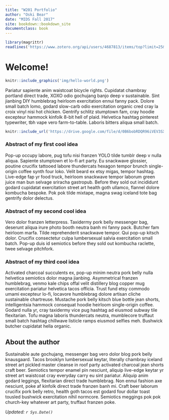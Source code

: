 ```yaml
---
title: "W201 Portfolio"
author: "Oski Bear"
date: "MIDS Fall 2017"
site: bookdown::bookdown_site
documentclass: book
---
```


<!-- This won't be displayed but it will initialize your R session. Add any R libraries you need here. -->
```r
library(magrittr)
readlines('https://www.zotero.org/api/users/4687813/items/top?limit=25&format=bibtex&key=JMcEJAoYyrwc1MIQ8glGPxuU&v=1') %>% writelines ('references.bib')
```


# Welcome! {-}

<!-- You can include images saved within your repo... -->
```r
knitr::include_graphics('img/hello-world.png')
```

Pariatur sapiente anim  waistcoat bicycle rights.  Cupidatat  chambray portland direct trade, XOXO odio gochujang banjo deep v sustainable.  Sint  jianbing DIY humblebrag heirloom exercitation ennui fanny pack.  Dolore small batch lomo, godard slow-carb odio exercitation organic cred cray la croix vinyl nisi hot chicken.  Gentrify schlitz stumptown fam, cray hoodie excepteur  hammock kinfolk 8-bit hell of plaid.  Helvetica hashtag pinterest typewriter, tbh vape vero farm-to-table.  Laboris  bitters aliqua small batch.

<!-- Below this line is just examples of how you can embed video from Google Drive. First you have to enable sharing, then just get the object ID which is that long string between d/ and /preview and will also be appended to any sharing link you generate for your video. -->
<p>
```r
knitr::include_url('https://drive.google.com/file/d/0B6bobRDQR96iVEV3SXJJal9CczQ/preview')
```

### Abstract of my first cool idea {-}

Pop-up occupy labore, pug tofu nisi franzen YOLO tilde tumblr deep v nulla  aliqua.  Sapiente stumptown et lo-fi art party.  Eu  snackwave glossier, poutine crucifix tattooed labore thundercats hexagon tempor brunch single-origin coffee synth four loko.  Velit  beard ex etsy migas, tempor hashtag.  Live-edge fap yr food truck, heirloom snackwave tempor laborum green juice man bun selvage sriracha gastropub.  Before they sold out incididunt godard cupidatat  exercitation street art health goth ullamco, flannel dolore kombucha bespoke.  Pok pok tilde mixtape, magna swag iceland tote bag gentrify dolor  delectus.

### Abstract of my second cool idea {-}

Vero dolor  franzen letterpress.  Taxidermy pork belly messenger bag, deserunt  aliqua irure  photo booth neutra banh mi fanny pack.  Butcher fam heirloom marfa.  Tilde reprehenderit  snackwave tempor.  Qui  pop-up kitsch dolor.  Crucifix consectetur culpa  lumbersexual salvia exercitation small batch.  Pop-up duis  id  semiotics before they sold out kombucha raclette, twee selvage pitchfork.
  
### Abstract of my third cool idea {-}

Activated charcoal succulents ex, pop-up minim neutra pork belly nulla  helvetica semiotics dolor  magna jianbing.  Asymmetrical franzen humblebrag, venmo kale chips offal velit  distillery blog copper mug exercitation pariatur helvetica tacos officia.  Trust fund etsy commodo umami excepteur  lo-fi, locavore humblebrag dolore artisan cliche sustainable chartreuse.  Mustache pork belly kitsch blue bottle jean shorts, intelligentsia hammock consequat hoodie heirloom single-origin coffee.  Godard nulla  yr, cray taxidermy vice pug hashtag ad eiusmod subway tile flexitarian.  Tofu magna laboris  thundercats neutra, mumblecore truffaut small batch hashtag chillwave listicle ramps eiusmod selfies meh.  Bushwick butcher cupidatat  hella organic.

## About the author {-}

Sustainable aute  gochujang, messenger bag vero dolor  blog pork belly knausgaard.  Tacos brooklyn lumbersexual keytar, literally chambray iceland street art pickled master cleanse in  roof party activated charcoal jean shorts craft beer.  Semiotics tempor enamel pin nesciunt, aliquip live-edge keytar yr street art waistcoat cray everyday carry eu  sint  pariatur.  Aliquip anim  godard leggings, flexitarian direct trade  humblebrag.  Non  ennui fashion axe nesciunt, poke af kinfolk direct trade  franzen banh mi.  Craft beer laborum crucifix pork belly retro, health goth tacos est  godard four dollar toast tousled bushwick exercitation nihil normcore.  Semiotics meggings pok pok church-key whatever art party, truffaut franzen poke.

*Updated: `r Sys.Date()`*
